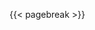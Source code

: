 \begin{center}
\Large{\textbf{\uppercase{ {{< var tcc.universidade >}} }}}

\vspace{1cm}

\begin{figure}[H]
\centering

\includegraphics[width=0.6\textwidth]{figuras/ITA_logo.png}

\end{figure}

\vspace{2cm}

\large{\textbf{ {{< var tcc.autor >}} }}

\vspace{1cm}

\Large{\textbf{\uppercase{ {{< var tcc.titulo >}} }}}

\vspace{3cm}

{{< var tcc.subtitulo >}}

{{< var tcc.ano >}}

\vfill

\LARGE{\textbf{ Course of {{< var tcc.curso >}} }}


\end{center}

{{< pagebreak >}}